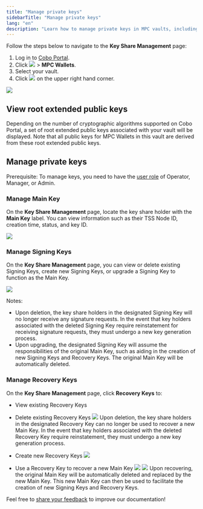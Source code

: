```yaml
---
title: "Manage private keys"
sidebarTitle: "Manage private keys"
lang: "en"
description: "Learn how to manage private keys in MPC vaults, including creating, editing, and deleting keys."
---
```


Follow the steps below to navigate to the **Key Share Management** page:

1. Log in to [Cobo Portal](https://portal.cobo.com/login).
2. Click <img src="/en/images/mpc-wallet/wallets-icon.svg" className="icon"></img> > **MPC Wallets**.
3. Select your vault.
4. Click <img src="/en/images/mpc-wallet/manage-key-share-group.svg" className="icon"></img> on the upper right hand corner.

<img src="/en/images/mpc-wallet/manage-key-share-groups.png" className="screenshot_full_screen"/>

## View root extended public keys
Depending on the number of cryptographic algorithms supported on Cobo Portal, a set of root extended public keys associated with your vault will be displayed. Note that all public keys for MPC Wallets in this vault are derived from these root extended public keys.

## Manage private keys

<Note>Prerequisite: To manage keys, you need to have the [user role](/en/portal/organization/roles-and-permissions) of Operator, Manager, or Admin.</Note>

### Manage Main Key

On the **Key Share Management** page, locate the key share holder with the **Main Key** label. You can view information such as their TSS Node ID, creation time, status, and key ID.

<img src="/cn/images/mpc-wallet/manage-main-key.png" className="screenshot_modal"/>

### Manage Signing Keys

On the **Key Share Management** page, you can view or delete existing Signing Keys, create new Signing Keys, or upgrade a Signing Key to function as the Main Key.

<img src="/cn/images/mpc-wallet/manage-signing-keys.png" className="screenshot_modal"/>

Notes:
- Upon deletion, the key share holders in the designated Signing Key will no longer receive any signature requests. In the event that key holders associated with the deleted Signing Key require reinstatement for receiving signature requests, they must undergo a new key generation process.
- Upon upgrading, the designated Signing Key will assume the responsibilities of the original Main Key, such as aiding in the creation of new Signing Keys and Recovery Keys. The original Main Key will be automatically deleted.

### Manage Recovery Keys

On the **Key Share Management** page, click **Recovery Keys** to:
- View existing Recovery Keys
- Delete existing Recovery Keys
    <img src="/en/images/mpc-wallet/delete-recovery-group.png" className="screenshot_modal"/>
    <Info>Upon deletion, the key share holders in the designated Recovery Key can no longer be used to recover a new Main Key. In the event that key holders associated with the deleted Recovery Key require reinstatement, they must undergo a new key generation process.</Info>

- Create new Recovery Keys
    <img src="/en/images/mpc-wallet/create-new-recovery-group.png" className="screenshot_modal"/>

- Use a Recovery Key to recover a new Main Key
    <img src="/en/images/mpc-wallet/recover-main-group.png" className="screenshot_modal"/>
    <img src="/en/images/mpc-wallet/recover-new-main-group-config.png" className="screenshot_modal"/>
    <Info>Upon recovering, the original Main Key will be automatically deleted and replaced by the new Main Key. This new Main Key can then be used to facilitate the creation of new Signing Keys and Recovery Keys.</Info>

<Tip>Feel free to [share your feedback](https://forms.zohopublic.com/cobo/form/DocumentFeedbackForm/formperma/QvLOhxJv1_JMsJ-1dleZ8Itb_7rzN-LtgvsDdxosoVI?referrername=manuals) to improve our documentation!</Tip>